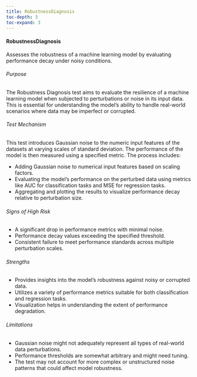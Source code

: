 ```yaml
---
title: RobustnessDiagnosis
toc-depth: 3
toc-expand: 3
---
```






  
#### RobustnessDiagnosis

Assesses the robustness of a machine learning model by evaluating performance decay under noisy conditions.

###### Purpose

The Robustness Diagnosis test aims to evaluate the resilience of a machine learning model when subjected to
perturbations or noise in its input data. This is essential for understanding the model's ability to handle
real-world scenarios where data may be imperfect or corrupted.

###### Test Mechanism

This test introduces Gaussian noise to the numeric input features of the datasets at varying scales of standard
deviation. The performance of the model is then measured using a specified metric. The process includes:

- Adding Gaussian noise to numerical input features based on scaling factors.
- Evaluating the model's performance on the perturbed data using metrics like AUC for classification tasks and MSE
for regression tasks.
- Aggregating and plotting the results to visualize performance decay relative to perturbation size.

###### Signs of High Risk

- A significant drop in performance metrics with minimal noise.
- Performance decay values exceeding the specified threshold.
- Consistent failure to meet performance standards across multiple perturbation scales.

###### Strengths

- Provides insights into the model's robustness against noisy or corrupted data.
- Utilizes a variety of performance metrics suitable for both classification and regression tasks.
- Visualization helps in understanding the extent of performance degradation.

###### Limitations

- Gaussian noise might not adequately represent all types of real-world data perturbations.
- Performance thresholds are somewhat arbitrary and might need tuning.
- The test may not account for more complex or unstructured noise patterns that could affect model robustness.




 